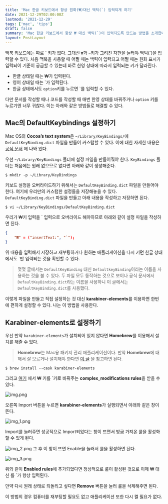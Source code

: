 ```yaml
---
title: 'Mac 한글 키보드에서 항상 원화(₩)대신 백틱(`) 입력되게 하기'
date: 2021-12-29T02:00:00Z
lastmod: '2021-12-29'
tags: ['mac', 'tips']
draft: false
summary: 'Mac 한글 키보드에서 항상 ₩ 대신 백틱(`)이 입력되도록 만드는 방법을 소개합니다'
layout: PostLayout
---
```


<TOCInline toc={props.toc} toHeading={2} />

맥북 키보드에는 따로 \` 키가 없다. 그대신 `₩`과 `~`키가 그려진 자판을 눌러야 백틱(`)을 입력할 수 있다.
처음 맥북을 사용할 때 어쩔 때는 백틱이 입력되고 어쩔 때는 원화 표시가 입력되어 기준이 궁금할 수 있는데 바로 한영 상태에 따라서 입력되는 키가 달라진다.
- 한글 상태일 때는 ₩가 입력된다.
- 영어 상태일 때는 \`가 입력된다.
- 한글 상태에서도 `option`키를 누르면 \`를 입력할 수 있다.

다만 문서를 작성할 때나 코드를 작성할 때 매번 한영 상태를 바꿔주거나 `option` 키를 누르기엔 너무 귀찮다. 이는 아래와 같은 방법들로 해결할 수 있다.

## Mac의 DefaultKeybindings 설정하기
Mac OS의 **Cocoa’s text system**은 `~/Library/KeyBindings/`에 `DefaultKeyBinding.dict` 파일을 만들어 커스텀할 수 있다.
이에 대한 자세한 내용은 [공식 문서](https://developer.apple.com/library/archive/documentation/Cocoa/Conceptual/EventOverview/TextDefaultsBindings/TextDefaultsBindings.html) 에 나와 있다.

우선 `~/Library/KeyBindings` 폴더에 설정 파일을 만들어줘야 한다. `KeyBindings` 폴더는 처음에는 원래 없으므로 없다면 아래와 같이 생성해준다.

```shell
$ mkdir -p ~/Library/KeyBindings
```

키보드 설정을 오버라이드하기 위해서는 `DefaultKeyBinding.dict` 파일을 만들어야 한다. 여기에 우리만의 커스텀한 설정들을 저장해놓을 수 있다.
`DefaultKeyBinding.dict` 파일을 만들고 아래 내용을 작성하고 저장하면 된다.

```shell
$ vi ~/Library/KeyBindings/DefaultKeyBinding.dict
```

우리가 ₩키 입력을 \` 입력으로 오버라이드 해야하므로 아래와 같이 설정 파일을 작성하면 된다.

```json
{
    "₩" = ("insertText:", "`");
}
```

위 내용을 입력해서 저장하고 재부팅하거나 원하는 애플리케이션을 다시 키면 한글 상태에서도 \`만 입력되는 것을 확인할 수 있다.

> 몇몇 글에서는 `DefaultKeyBinding` 대신 `DefaultkeyBinding`이라는 이름을 사용하는 것을 볼 수 있다.
> 두 파일 모두 동작하는 것으로 보이나 공식 문서에서 `DefaultKeyBinding.dict`라는 이름을 사용하니 이 글에서는 `DefaultKeyBinding.dict`를 사용했다.

이렇게 파일을 만들고 직접 설정하는 것 대신 **karabiner-elements**를 이용하면 한번에 편하게 설정할 수 있다. 나는 이 방법을 사용한다.

## Karabiner-elements로 설정하기
우선 만약 `karabiner-elements`가 설치되어 있지 않다면 **Homebrew**를 이용해서 설치를 해줄 수 있다.

> **Homebrew**는 Mac용 패키지 관리 애플리케이션이다. 만약 **Homebrew**에 대해서 잘 모르거나 설치해야 한다면 [이 글](https://www.44bits.io/ko/keyword/homebrew) 을 참고하면 된다.

```shell
$ brew install --cask karabiner-elements
```

그리고 [여기](https://ke-complex-modifications.pqrs.org/#korean_won_to_backtick) 에서
₩ 키를 \`키로 바꿔주는 **complex_modifications rules**을 받을 수 있다.

![img.png](/static/images/backtick-fix/img.png)

오른쪽 Import 버튼을 누르면 **karabiner-elements**가 실행되면서 아래와 같은 창이 뜬다.

![img_1.png](/static/images/backtick-fix/img_1.png)

Import를 눌러주면 성공적으로 Import되었다는 창이 뜨면서 방금 가져온 룰을 활성화 할 수 있게 된다.

![img_2.png](/static/images/backtick-fix/img_2.png)
그 후 이 창이 뜨면 Enable을 눌러서 룰을 활성하면 된다.

![img_3.png](/static/images/backtick-fix/img_3.png)

위와 같이 **Enabled rules**에 추가되었다면 정상적으로 룰이 활성된 것으로 이제 ₩ 대신 를 \`가 항상 입력된다.

만약 다시 원래 상태로 되돌리고 싶다면 **Remove** 버튼을 눌러 룰을 삭제해주면 된다.

이 방법의 경우 컴퓨터를 재부팅할 필요도 없고 애플리케이션 또한 다시 켤 필요가 없다.


